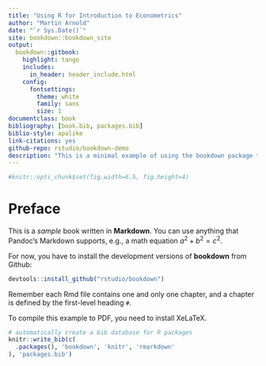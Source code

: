 ```yaml
--- 
title: "Using R for Introduction to Econometrics"
author: "Martin Arnold"
date: "`r Sys.Date()`"
site: bookdown::bookdown_site
output: 
  bookdown::gitbook:
    highlight: tango
    includes:
      in_header: header_include.html
    config:
      fontsettings:
        theme: white
        family: sans
        size: 1
documentclass: book
bibliography: [book.bib, packages.bib]
biblio-style: apalike
link-citations: yes
github-repo: rstudio/bookdown-demo
description: "This is a minimal example of using the bookdown package to write a book. The output format for this example is bookdown::gitbook."
---
```


```r
#knitr::opts_chunk$set(fig.width=6.5, fig.height=4) 
```

# Preface

This is a _sample_ book written in **Markdown**. You can use anything that Pandoc's Markdown supports, e.g., a math equation $a^2 + b^2 = c^2$.

For now, you have to install the development versions of **bookdown** from Github:

```r
devtools::install_github("rstudio/bookdown")
```

Remember each Rmd file contains one and only one chapter, and a chapter is defined by the first-level heading `#`.

To compile this example to PDF, you need to install XeLaTeX.

```r
# automatically create a bib database for R packages
knitr::write_bib(c(
  .packages(), 'bookdown', 'knitr', 'rmarkdown'
), 'packages.bib')
```
